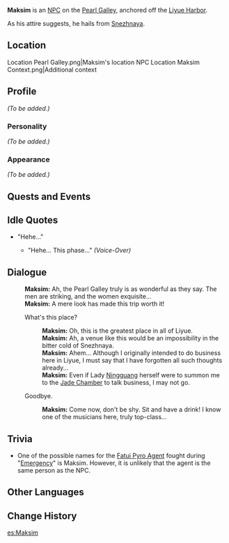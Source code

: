 {{Meta
<!-- REMOVE THIS TEMPLATE AFTER ADDING MISSING INFO -->
|missing_NPC_profile  = yes
}}
{{Character Infobox
|image            = NPC Maksim.png
|region           = Liyue
|region2          = Snezhnaya
|type             = NPC
}}
'''Maksim''' is an [[NPC]] on the [[Pearl Galley]], anchored off the [[Liyue Harbor]].

As his attire suggests, he hails from [[Snezhnaya]].

==Location==
<gallery hideaddbutton="true" captionalign="center">
Location Pearl Galley.png|Maksim's location
NPC Location Maksim Context.png|Additional context
</gallery>

==Profile==
<!-- detailed story/lore information goes here -->
''(To be added.)''

===Personality===
''(To be added.)''

===Appearance===
''(To be added.)''

==Quests and Events==
{{Quest Appearances}}

==Idle Quotes==
* "Hehe..."
** {{A|VO Maksim 01.ogg}} "Hehe... This phase..." ''(Voice-Over)''

==Dialogue==
{{Dialogue start}}
:'''Maksim:''' Ah, the Pearl Galley truly is as wonderful as they say. The men are striking, and the women exquisite...
:'''Maksim:''' A mere look has made this trip worth it!
:{{DIcon}} What's this place?
::'''Maksim:''' Oh, this is the greatest place in all of Liyue.
::'''Maksim:''' Ah, a venue like this would be an impossibility in the bitter cold of Snezhnaya.
::'''Maksim:''' Ahem... Although I originally intended to do business here in Liyue, I must say that I have forgotten all such thoughts already...
::'''Maksim:''' Even if Lady [[Ningguang]] herself were to summon me to the [[Jade Chamber]] to talk business, I may not go.
:{{DIcon}} Goodbye.
::'''Maksim:''' Come now, don't be shy. Sit and have a drink! I know one of the musicians here, truly top-class...
{{Dialogue end}}

==Trivia==
* One of the possible names for the [[Fatui Pyro Agent]] fought during "[[Emergency]]" is Maksim. However, it is unlikely that the agent is the same person as the NPC.
==Other Languages==
{{Other Languages|default_hidden = 1
|en      = Maksim
|zhs     = 马克西姆
|zhs_rm  = Mǎkèxīmǔ
|zht     = 馬克西姆
|zht_rm  = Mǎkèxīmǔ
|ja      = マクシム
|ja_rm   = Makushimu
|ko      = 막심
|ko_rm   = Maksim
|es      = Maksim
|fr      = Maksim
|ru      = Максим
|th      = Maksim
|vi      = Maksim
|de      = Maksim
|id      = Maksim
|pt      = Maksim
}}

==Change History==
{{Change History|1.0}}

[[es:Maksim]]